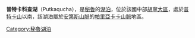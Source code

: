 {{coord|11|50|41|S|76|02|40|W|type:waterbody_region:PE|display=title}}
'''普特卡科查湖'''（Putkaqucha），是[[秘魯|秘魯]]的[[湖泊|湖泊]]，位於該國中部[[胡寧大區|胡寧大區]]，處於[[普特卡山_(胡寧大區)|普特卡山]]以南，該湖泊屬於[[安第斯山脈|安第斯山脈]]的[[帕里亞卡卡山脈|帕里亞卡卡山脈]]地區。

{{Peru-geo-stub}}
[[Category:秘魯湖泊|Category:秘魯湖泊]]